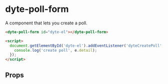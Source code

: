 # dyte-poll-form

A component that lets you create a poll.

```html
<dyte-poll-form id="dyte-el"></dyte-poll-form>

<script>
  document.getElementById('dyte-el').addEventListener('dyteCreatePoll', (e) => {
    console.log('create poll', e.detail);
  });
</script>
```

## Props

<PropsTable of="dyte-poll-form" />
